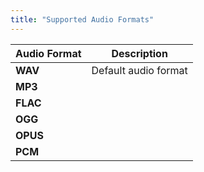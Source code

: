 ```yaml
---
title: "Supported Audio Formats"
---
```

| Audio Format | Description            |
|--------------|------------------------|
| **WAV**      | Default audio format   |
| **MP3**      |                        |
| **FLAC**     |                        |
| **OGG**      |                        |
| **OPUS**     |                        |
| **PCM**      |                        |